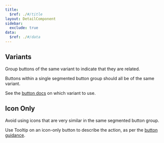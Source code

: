 ```yaml
---
title:
  $ref: ./#/title
layout: DetailComponent
sidebar:
  exclude: true
data:
  $ref: ./#/data
---
```


<LivePreviewControls>
<LivePreview componentName="segmented-button-group" exampleName="Variants" >

## Variants

Group buttons of the same variant to indicate that they are related.

Buttons within a single segmented button group should all be of the same variant.

See the [button docs](/salt/components/button/accessibility) on which variant to use.

</LivePreview>

<LivePreview componentName="segmented-button-group" exampleName="IconOnly">

## Icon Only

Avoid using icons that are very similar in the same segmented button group.

Use Tooltip on an icon-only button to describe the action, as per the [button guidance](/salt/components/button/examples#icon-only).

</LivePreview>

</LivePreviewControls>
